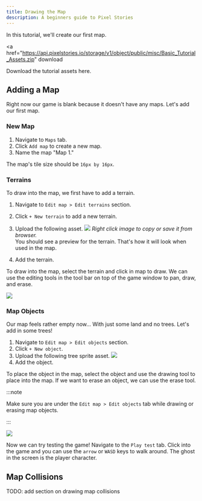 ```yaml
---
title: Drawing the Map
description: A beginners guide to Pixel Stories
---
```



In this tutorial, we'll create our first map.

<a
  href="https://api.pixelstories.io/storage/v1/object/public/misc/Basic_Tutorial_Assets.zip"
  download
>
  Download the tutorial assets here.
</a>

## Adding a Map

Right now our game is blank because it doesn't have any maps. Let's add our first map.

### New Map

<Steps>

1. Navigate to `Maps` tab.
2. Click `Add map` to create a new map.
3. Name the map "Map 1."

</Steps>

The map's tile size should be `16px by 16px`.

### Terrains

To draw into the map, we first have to add a terrain.

<Steps>

1. Navigate to `Edit map > Edit terrains` section.
2. Click `+ New terrain` to add a new terrain.
3. Upload the following asset.
   <pixel-art>
   ![](../../../assets/images/terrain-3.png)
   </pixel-art>
   _Right click image to copy or save it from browser._ <br/>
   You should see a preview for the terrain. That's how it will look when used in the map.

4. Add the terrain.

</Steps>

To draw into the map, select the terrain and click in map to draw. We can use the editing
tools in the tool bar on top of the game window to pan, draw, and erase.

![](../../../assets/images/resulting-map.png)

### Map Objects

Our map feels rather empty now... With just some land and no trees. Let's add in some trees!

<Steps>

1. Navigate to `Edit map > Edit objects` section.
2. Click `+ New object`.
3. Upload the following tree sprite asset.
   <pixel-art>
   ![](../../../assets/images/tree-2.png)
   </pixel-art>
4. Add the object.

</Steps>

To place the object in the map, select the object and use the drawing tool to place into the map. If we want to erase an object, we can use the erase tool.

:::note

Make sure you are under the `Edit map > Edit objects` tab while drawing or erasing map objects.

:::

![](../../../assets/images/resulting-terrain.png)

Now we can try testing the game! Navigate to the `Play test` tab. Click into the game and you can use the `arrow` or `WASD` keys to walk around. The ghost in the screen is the player character.

## Map Collisions

TODO: add section on drawing map collisions

